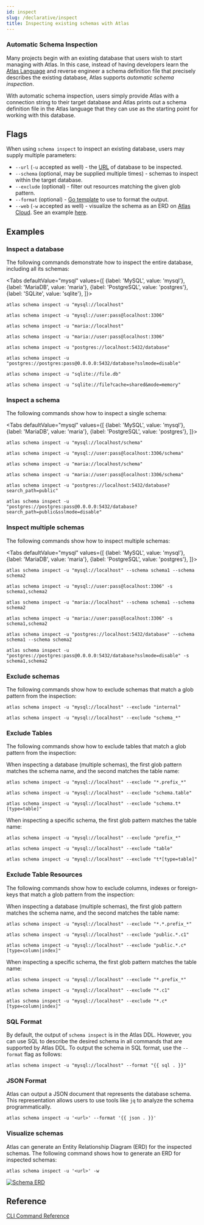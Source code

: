 ```yaml
---
id: inspect
slug: /declarative/inspect
title: Inspecting existing schemas with Atlas
---
```



### Automatic Schema Inspection
Many projects begin with an existing database that users wish to start managing
with Atlas. In this case, instead of having developers learn the [Atlas Language](/atlas-schema/hcl)
and reverse engineer a schema definition file that precisely describes the existing database,
Atlas supports _automatic schema inspection_.

With automatic schema inspection, users simply provide Atlas with a connection string
to their target database and Atlas prints out a schema definition file in the Atlas
language that they can use as the starting point for working with this database.

## Flags

When using `schema inspect` to inspect an existing database, users may supply multiple
parameters:
* `--url` (`-u` accepted as well) - the [URL](/concepts/url) of database to be inspected.
* `--schema` (optional, may be supplied multiple times) - schemas to inspect within
 the target database.
* `--exclude` (optional) - filter out resources matching the given glob pattern.
* `--format` (optional) - [Go template](https://pkg.go.dev/text/template) to use to format the output.
* `--web` (`-w` accepted as well) - visualize the schema as an ERD on [Atlas Cloud](https://auth.atlasgo.cloud/signup). See an
  example [here](https://gh.atlasgo.cloud/explore/40d83919).

## Examples

### Inspect a database

The following commands demonstrate how to inspect the entire database, including all its schemas:

<Tabs
defaultValue="mysql"
values={[
{label: 'MySQL', value: 'mysql'},
{label: 'MariaDB', value: 'maria'},
{label: 'PostgreSQL', value: 'postgres'},
{label: 'SQLite', value: 'sqlite'},
]}>
<TabItem value="mysql">

```shell
atlas schema inspect -u "mysql://localhost"

atlas schema inspect -u "mysql://user:pass@localhost:3306"
```

</TabItem>
<TabItem value="maria">

```shell
atlas schema inspect -u "maria://localhost"

atlas schema inspect -u "maria://user:pass@localhost:3306"
```

</TabItem>
<TabItem value="postgres">

```shell
atlas schema inspect -u "postgres://localhost:5432/database"

atlas schema inspect -u "postgres://postgres:pass@0.0.0.0:5432/database?sslmode=disable"
```

</TabItem>
<TabItem value="sqlite">

```shell
atlas schema inspect -u "sqlite://file.db"

atlas schema inspect -u "sqlite://file?cache=shared&mode=memory"
```

</TabItem>
</Tabs>

### Inspect a schema

The following commands show how to inspect a single schema:

<Tabs
defaultValue="mysql"
values={[
{label: 'MySQL', value: 'mysql'},
{label: 'MariaDB', value: 'maria'},
{label: 'PostgreSQL', value: 'postgres'},
]}>
<TabItem value="mysql">

```shell
atlas schema inspect -u "mysql://localhost/schema"

atlas schema inspect -u "mysql://user:pass@localhost:3306/schema"
```

</TabItem>
<TabItem value="maria">

```shell
atlas schema inspect -u "maria://localhost/schema"

atlas schema inspect -u "maria://user:pass@localhost:3306/schema"
```

</TabItem>
<TabItem value="postgres">

```shell
atlas schema inspect -u "postgres://localhost:5432/database?search_path=public"

atlas schema inspect -u "postgres://postgres:pass@0.0.0.0:5432/database?search_path=public&sslmode=disable"
```

</TabItem>
</Tabs>

### Inspect multiple schemas

The following commands show how to inspect multiple schemas:

<Tabs
defaultValue="mysql"
values={[
{label: 'MySQL', value: 'mysql'},
{label: 'MariaDB', value: 'maria'},
{label: 'PostgreSQL', value: 'postgres'},
]}>
<TabItem value="mysql">

```shell
atlas schema inspect -u "mysql://localhost" --schema schema1 --schema schema2

atlas schema inspect -u "mysql://user:pass@localhost:3306" -s schema1,schema2
```

</TabItem>
<TabItem value="maria">

```shell
atlas schema inspect -u "maria://localhost" --schema schema1 --schema schema2

atlas schema inspect -u "maria://user:pass@localhost:3306" -s schema1,schema2
```

</TabItem>
<TabItem value="postgres">

```shell
atlas schema inspect -u "postgres://localhost:5432/database" --schema schema1 --schema schema2

atlas schema inspect -u "postgres://postgres:pass@0.0.0.0:5432/database?sslmode=disable" -s schema1,schema2
```

</TabItem>
</Tabs>

### Exclude schemas

The following commands show how to exclude schemas that match a glob pattern from the inspection:

```shell
atlas schema inspect -u "mysql://localhost" --exclude "internal"

atlas schema inspect -u "mysql://localhost" --exclude "schema_*"
```

### Exclude Tables

The following commands show how to exclude tables that match a glob pattern from the inspection:

<Tabs>
<TabItem value="database-scope" label="Database Scope">

When inspecting a database (multiple schemas), the first glob pattern matches the schema name, and the second matches
the table name:

```shell
atlas schema inspect -u "mysql://localhost" --exclude "*.prefix_*"

atlas schema inspect -u "mysql://localhost" --exclude "schema.table"

atlas schema inspect -u "mysql://localhost" --exclude "schema.t*[type=table]"
```

</TabItem>
<TabItem value="schema-scope" label="Schema Scope">

When inspecting a specific schema, the first glob pattern matches the table name:

```shell
atlas schema inspect -u "mysql://localhost" --exclude "prefix_*"

atlas schema inspect -u "mysql://localhost" --exclude "table"

atlas schema inspect -u "mysql://localhost" --exclude "t*[type=table]"
```

</TabItem>
</Tabs>

### Exclude Table Resources

The following commands show how to exclude columns, indexes or foreign-keys that match a glob pattern from the inspection:


<Tabs>
<TabItem value="database-scope" label="Database Scope">

When inspecting a database (multiple schemas), the first glob pattern matches the schema name, and the second matches
the table name:

```shell
atlas schema inspect -u "mysql://localhost" --exclude "*.*.prefix_*"

atlas schema inspect -u "mysql://localhost" --exclude "public.*.c1"

atlas schema inspect -u "mysql://localhost" --exclude "public.*.c*[type=column|index]"
```

</TabItem>
<TabItem value="schema-scope" label="Schema Scope">

When inspecting a specific schema, the first glob pattern matches the table name:

```shell
atlas schema inspect -u "mysql://localhost" --exclude "*.prefix_*"

atlas schema inspect -u "mysql://localhost" --exclude "*.c1"

atlas schema inspect -u "mysql://localhost" --exclude "*.c*[type=column|index]"
```

</TabItem>
</Tabs>

### SQL Format

By default, the output of `schema inspect` is in the Atlas DDL. However, you can use SQL to describe the desired schema
in all commands that are supported by Atlas DDL. To output the schema in SQL format, use the `--format` flag as follows:

```shell
atlas schema inspect -u "mysql://localhost" --format "{{ sql . }}"
```

### JSON Format

Atlas can output a JSON document that represents the database schema. This representation allows users to use tools
like `jq` to analyze the schema programmatically.

```shell
atlas schema inspect -u '<url>' --format '{{ json . }}'
```

### Visualize schemas

Atlas can generate an Entity Relationship Diagram (ERD) for the inspected schemas. The following command shows how to
generate an ERD for inspected schemas:

```shell
atlas schema inspect -u '<url>' -w
```

<p style={{textAlign: "center"}}>
    <a href="https://gh.atlasgo.cloud/explore/40d83919">
        <img src="https://atlasgo.io/uploads/erd-example.png" alt="Schema ERD"/>
    </a>
</p>

## Reference

[CLI Command Reference](/cli-reference#atlas-schema-inspect)
